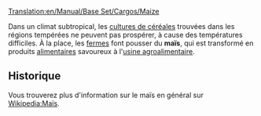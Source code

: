 [[Translation:en/Manual/Base Set/Cargos/Maize]]

{{fr/Cargaison|nom=Maïs
|image=en/Grain.png
|produit=[[fr/Manual/Base Set/Industries/Ferme|Ferme]]
|accepté=[[fr/Manual/Base Set/Industries/Usine agroalimentaire|Usine agroalimentaire]]
}}

Dans un climat subtropical, les [[fr/Manual/Base Set/Cargos/Céréales|cultures de céréales]] trouvées dans les régions tempérées ne peuvent pas prospérer, à cause des températures difficiles. À la place, les [[fr/Manual/Base Set/Industries/Ferme|fermes]] font pousser du '''maïs''', qui est transformé en produits [[fr/Manual/Base Set/Cargos/Nourriture|alimentaires]] savoureux à l'[[fr/Manual/Base Set/Industries/Usine agroalimentaire|usine agroalimentaire]].

==Historique==
Vous trouverez plus d'information sur le maïs en général sur [https://www.wikipedia.org/wiki/fr:Maïs Wikipedia:Maïs].